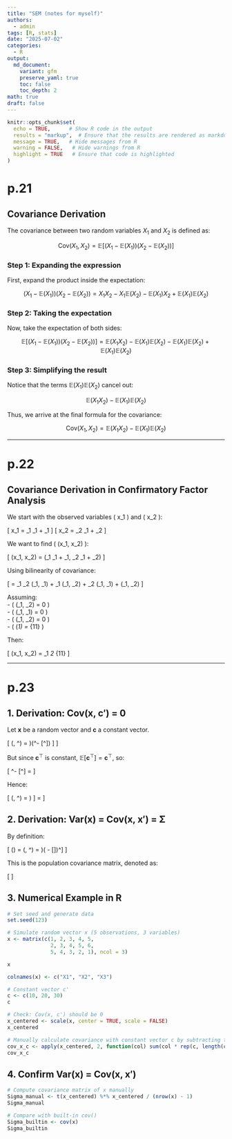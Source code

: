 ```yaml
---
title: "SEM (notes for myself)"
authors: 
  - admin
tags: [R, stats]
date: "2025-07-02"
categories: 
  - R
output:
  md_document:
    variant: gfm
    preserve_yaml: true
    toc: false
    toc_depth: 2
math: true
draft: false
---
```


```r
knitr::opts_chunk$set(
  echo = TRUE,      # Show R code in the output
  results = "markup",  # Ensure that the results are rendered as markdown
  message = TRUE,   # Hide messages from R
  warning = FALSE,   # Hide warnings from R
  highlight = TRUE   # Ensure that code is highlighted
)
```

# p.21

## Covariance Derivation

The covariance between two random variables $X_1$ and $X_2$ is defined as:

$$
\text{Cov}(X_1, X_2) = \mathbb{E}\left[(X_1 - \mathbb{E}(X_1))(X_2 - \mathbb{E}(X_2))\right]
$$

### Step 1: Expanding the expression

First, expand the product inside the expectation:

$$
(X_1 - \mathbb{E}(X_1))(X_2 - \mathbb{E}(X_2)) = X_1X_2 - X_1\mathbb{E}(X_2) - \mathbb{E}(X_1)X_2 + \mathbb{E}(X_1)\mathbb{E}(X_2)
$$

### Step 2: Taking the expectation

Now, take the expectation of both sides:

$$
\mathbb{E}\left[(X_1 - \mathbb{E}(X_1))(X_2 - \mathbb{E}(X_2))\right] = \mathbb{E}(X_1X_2) - \mathbb{E}(X_1)\mathbb{E}(X_2) - \mathbb{E}(X_1)\mathbb{E}(X_2) + \mathbb{E}(X_1)\mathbb{E}(X_2)
$$

### Step 3: Simplifying the result

Notice that the terms $\mathbb{E}(X_1)\mathbb{E}(X_2)$ cancel out:

$$
\mathbb{E}(X_1X_2) - \mathbb{E}(X_1)\mathbb{E}(X_2)
$$

Thus, we arrive at the final formula for the covariance:

$$
\text{Cov}(X_1, X_2) = \mathbb{E}(X_1X_2) - \mathbb{E}(X_1)\mathbb{E}(X_2)
$$

------------------------------------------------------------------------

# p.22

## Covariance Derivation in Confirmatory Factor Analysis

We start with the observed variables \( x_1 \) and \( x_2 \):

\[
x_1 = \lambda_1 \xi_1 + \delta_1
\]
\[
x_2 = \lambda_2 \xi_1 + \delta_2
\]

We want to find \( \text{Cov}(x_1, x_2) \):

\[
\text{Cov}(x_1, x_2) = \text{Cov}(\lambda_1 \xi_1 + \delta_1, \lambda_2 \xi_1 + \delta_2)
\]

Using bilinearity of covariance:

\[
= \lambda_1 \lambda_2 \text{Cov}(\xi_1, \xi_1) + \lambda_1 \text{Cov}(\xi_1, \delta_2) + \lambda_2 \text{Cov}(\delta_1, \xi_1) + \text{Cov}(\delta_1, \delta_2)
\]

Assuming:\
- \( \text{Cov}(\xi_1, \delta_2) = 0 \)\
- \( \text{Cov}(\delta_1, \xi_1) = 0 \)\
- \( \text{Cov}(\delta_1, \delta_2) = 0 \)\
- \( \text{Var}(\xi_1) = \phi_{11} \)\

Then:

\[
\text{Cov}(x_1, x_2) = \lambda_1 \lambda_2 \phi_{11}
\]

------------------------------------------------------------------------

# p.23

## 1. Derivation: Cov(x, c′) = 0

Let $\mathbf{x}$ be a random vector and $\mathbf{c}$ a constant vector.

\[
\text{Cov}(\mathbf{x}, \mathbf{c}^\top) = \mathbb{E} \left[ (\mathbf{x} - \mathbb{E}[\mathbf{x}])(\mathbf{c}^\top - \mathbb{E}[\mathbf{c}^\top]) \right]
\]

But since $\mathbf{c}^\top$ is constant, $\mathbb{E}[\mathbf{c}^\top] = \mathbf{c}^\top$, so:

\[
\mathbf{c}^\top - \mathbb{E}[\mathbf{c}^\top] = \mathbf{0}
\]

Hence:

\[
\text{Cov}(\mathbf{x}, \mathbf{c}^\top) = \mathbb{E} \left[ (\mathbf{x} - \mathbb{E}[\mathbf{x}]) \cdot \mathbf{0} \right] = \mathbf{0}
\]

## 2. Derivation: Var(x) = Cov(x, x′) = Σ

By definition:

\[
\text{Var}(\mathbf{x}) = \text{Cov}(\mathbf{x}, \mathbf{x}^\top) = \mathbb{E} \left[ (\mathbf{x} - \mathbb{E}[\mathbf{x}])(\mathbf{x} - \mathbb{E}[\mathbf{x}])^\top \right]
\]

This is the population covariance matrix, denoted as:

\[
\boldsymbol{\Sigma}
\]

## 3. Numerical Example in R

```r
# Set seed and generate data
set.seed(123)

# Simulate random vector x (5 observations, 3 variables)
x <- matrix(c(1, 2, 3, 4, 5,
              2, 3, 4, 5, 6,
              5, 4, 3, 2, 1), ncol = 3)

x

colnames(x) <- c("X1", "X2", "X3")

# Constant vector c'
c <- c(10, 20, 30)
c

# Check: Cov(x, c') should be 0
x_centered <- scale(x, center = TRUE, scale = FALSE)
x_centered

# Manually calculate covariance with constant vector c by subtracting the constant mean
cov_x_c <- apply(x_centered, 2, function(col) sum(col * rep(c, length(col))) / (length(col) - 1))
cov_x_c
```

## 4. Confirm Var(x) = Cov(x, x′)

```r
# Compute covariance matrix of x manually
Sigma_manual <- t(x_centered) %*% x_centered / (nrow(x) - 1)
Sigma_manual

# Compare with built-in cov()
Sigma_builtin <- cov(x)
Sigma_builtin
```